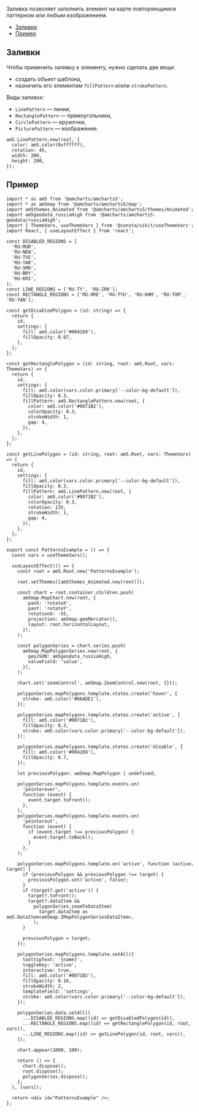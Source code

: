 
Заливка позволяет заполнить элемент на карте повторяющимся паттерном или любым изображением.

<MdxMenu>

- [Заливки](#заливки)
- [Пример](#пример)

</MdxMenu>

## Заливки

Чтобы применить заливку к элементу, нужно сделать две вещи:

- создать объект шаблона,
- назначить его элементам `fillPattern` и/или `strokePattern`.

Виды заливок:

- `LinePattern` — линии,
- `RectanglePattern` — прямоугольники,
- `CirclePattern` — кружочки,
- `PicturePattern` — изображение.

```tsx
am5.LinePattern.new(root, {
  color: am5.color(0xffffff),
  rotation: 45,
  width: 200,
  height: 200,
});
```

## Пример

<PatternsExample />

```tsx
import * as am5 from '@amcharts/amcharts5';
import * as am5map from '@amcharts/amcharts5/map';
import am5themes_Animated from '@amcharts/amcharts5/themes/Animated';
import am5geodata_russiaHigh from '@amcharts/amcharts5-geodata/russiaHigh';
import { ThemeVars, useThemeVars } from '@consta/uikit/useThemeVars';
import React, { useLayoutEffect } from 'react';

const DISABLED_REGIONS = [
  'RU-MUR',
  'RU-NEN',
  'RU-TVE',
  'RU-YAR',
  'RU-SMO',
  'RU-BRY',
  'RU-KRS',
];
const LINE_REGIONS = ['RU-TY', 'RU-IRK'];
const RECTANGLE_REGIONS = ['RU-ORE', 'RU-TYU', 'RU-KHM', 'RU-TOM', 'RU-YAN'];

const getDisabledPolygon = (id: string) => {
  return {
    id,
    settings: {
      fill: am5.color('#004269'),
      fillOpacity: 0.07,
    },
  };
};

const getRectanglePolygon = (id: string, root: am5.Root, vars: ThemeVars) => {
  return {
    id,
    settings: {
      fill: am5.color(vars.color.primary['--color-bg-default']),
      fillOpacity: 0.3,
      fillPattern: am5.RectanglePattern.new(root, {
        color: am5.color('#0071B2'),
        colorOpacity: 0.3,
        strokeWidth: 1,
        gap: 4,
      }),
    },
  };
};

const getLinePolygon = (id: string, root: am5.Root, vars: ThemeVars) => {
  return {
    id,
    settings: {
      fill: am5.color(vars.color.primary['--color-bg-default']),
      fillOpacity: 0.3,
      fillPattern: am5.LinePattern.new(root, {
        color: am5.color('#0071B2'),
        colorOpacity: 0.3,
        rotation: 135,
        strokeWidth: 1,
        gap: 4,
      }),
    },
  };
};

export const PatternsExample = () => {
  const vars = useThemeVars();

  useLayoutEffect(() => {
    const root = am5.Root.new('PatternsExample');

    root.setThemes([am5themes_Animated.new(root)]);

    const chart = root.container.children.push(
      am5map.MapChart.new(root, {
        panX: 'rotateX',
        panY: 'rotateY',
        rotationX: -55,
        projection: am5map.geoMercator(),
        layout: root.horizontalLayout,
      }),
    );

    const polygonSeries = chart.series.push(
      am5map.MapPolygonSeries.new(root, {
        geoJSON: am5geodata_russiaHigh,
        valueField: 'value',
      }),
    );

    chart.set('zoomControl', am5map.ZoomControl.new(root, {}));

    polygonSeries.mapPolygons.template.states.create('hover', {
      stroke: am5.color('#66ADE1'),
    });

    polygonSeries.mapPolygons.template.states.create('active', {
      fill: am5.color('#0071B2'),
      fillOpacity: 0.3,
      stroke: am5.color(vars.color.primary['--color-bg-default']),
    });

    polygonSeries.mapPolygons.template.states.create('disable', {
      fill: am5.color('#004269'),
      fillOpacity: 0.7,
    });

    let previousPolygon: am5map.MapPolygon | undefined;

    polygonSeries.mapPolygons.template.events.on(
      'pointerover',
      function (event) {
        event.target.toFront();
      },
    );
    polygonSeries.mapPolygons.template.events.on(
      'pointerout',
      function (event) {
        if (event.target !== previousPolygon) {
          event.target.toBack();
        }
      },
    );

    polygonSeries.mapPolygons.template.on('active', function (active, target) {
      if (previousPolygon && previousPolygon !== target) {
        previousPolygon.set('active', false);
      }
      if (target?.get('active')) {
        target?.toFront();
        target?.dataItem &&
          polygonSeries.zoomToDataItem(
            target.dataItem as am5.DataItem<am5map.IMapPolygonSeriesDataItem>,
          );
      }

      previousPolygon = target;
    });

    polygonSeries.mapPolygons.template.setAll({
      tooltipText: '{name}',
      toggleKey: 'active',
      interactive: true,
      fill: am5.color('#0071B2'),
      fillOpacity: 0.16,
      strokeWidth: 2,
      templateField: 'settings',
      stroke: am5.color(vars.color.primary['--color-bg-default']),
    });

    polygonSeries.data.setAll([
      ...DISABLED_REGIONS.map((id) => getDisabledPolygon(id)),
      ...RECTANGLE_REGIONS.map((id) => getRectanglePolygon(id, root, vars)),
      ...LINE_REGIONS.map((id) => getLinePolygon(id, root, vars)),
    ]);

    chart.appear(1000, 100);

    return () => {
      chart.dispose();
      root.dispose();
      polygonSeries.dispose();
    };
  }, [vars]);

  return <div id="PatternsExample" />;
};
```
